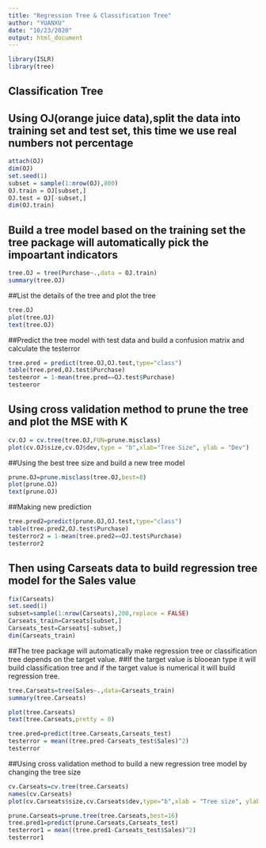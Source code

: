 ---
title: "Regression Tree & Classification Tree"
author: "YUANXU"
date: "10/23/2020"
output: html_document
---
```{r}
library(ISLR)
library(tree)
```
## Classification Tree
## Using OJ(orange juice data),split the data into training set and test set, this time we use real numbers not percentage
```{r}
attach(OJ)
dim(OJ)
set.seed(1)
subset = sample(1:nrow(OJ),800)
OJ.train = OJ[subset,]
OJ.test = OJ[-subset,]
dim(OJ.train)
```
## Build a tree model based on the training set the tree package will automatically pick the impoartant indicators
```{r}
tree.OJ = tree(Purchase~.,data = OJ.train)
summary(tree.OJ)
```
##List the details of the tree and plot the tree
```{r}
tree.OJ
plot(tree.OJ)
text(tree.OJ)
```
##Predict the tree model with test data and build a confusion matrix and calculate the testerror
```{r}
tree.pred = predict(tree.OJ,OJ.test,type="class")
table(tree.pred,OJ.test$Purchase)
testeeror = 1-mean(tree.pred==OJ.test$Purchase)
testeeror
```
## Using cross validation method to prune the tree and plot the MSE with K 
```{r}
cv.OJ = cv.tree(tree.OJ,FUN=prune.misclass)
plot(cv.OJ$size,cv.OJ$dev,type = "b",xlab="Tree Size", ylab = "Dev")

```
##Using the best tree size and build a new tree model 
```{r}
prune.OJ=prune.misclass(tree.OJ,best=8)
plot(prune.OJ)
text(prune.OJ)

```
##Making new prediction
```{r}
tree.pred2=predict(prune.OJ,OJ.test,type="class")
table(tree.pred2,OJ.test$Purchase)
testerror2 = 1-mean(tree.pred2==OJ.test$Purchase)
testerror2
```
## Then using Carseats data to build regression tree model for the Sales value
```{r}
fix(Carseats)
set.seed(1)
subset=sample(1:nrow(Carseats),200,replace = FALSE)
Carseats_train=Carseats[subset,]
Carseats_test=Carseats[-subset,]
dim(Carseats_train)
```
##The tree package will automatically make regression tree or classification tree depends on the target value. 
##If the target value is blooean type it will build classification tree and if the target value is numerical it will build regression tree.
```{r}
tree.Carseats=tree(Sales~.,data=Carseats_train)
summary(tree.Carseats)

```
```{r}
plot(tree.Carseats)
text(tree.Carseats,pretty = 0)
```
```{r}
tree.pred=predict(tree.Carseats,Carseats_test)
testerror = mean((tree.pred-Carseats_test$Sales)^2)
testerror
```
##Using cross validation method to build a new regression tree model by changing the tree size
```{r}
cv.Carseats=cv.tree(tree.Carseats)
names(cv.Carseats)
plot(cv.Carseats$size,cv.Carseats$dev,type="b",xlab = "Tree size", ylab = "Deviance")

```
```{r}
prune.Carseats=prune.tree(tree.Carseats,best=16)
tree.pred1=predict(prune.Carseats,Carseats_test)
testerror1 = mean((tree.pred1-Carseats_test$Sales)^2)
testerror1
```
